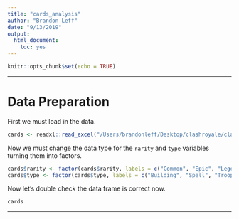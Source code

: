 ```yaml
---
title: "cards_analysis"
author: "Brandon Leff"
date: "9/13/2019"
output: 
  html_document: 
    toc: yes
---
```


```r
knitr::opts_chunk$set(echo = TRUE)
```

----

# Data Preparation

First we must load in the data.

```r
cards <- readxl::read_excel("/Users/brandonleff/Desktop/clashroyale/clashroyale_bnleff/data/cards.xlsx")
```

Now we must change the data type for the `rarity` and `type` variables turning them into factors.

```r
cards$rarity <- factor(cards$rarity, labels = c("Common", "Epic", "Legendary", "Rare"))
cards$type <- factor(cards$type, labels = c("Building", "Spell", "Troop"))
```

Now let's double check the data frame is correct now.

```r
cards
```

----